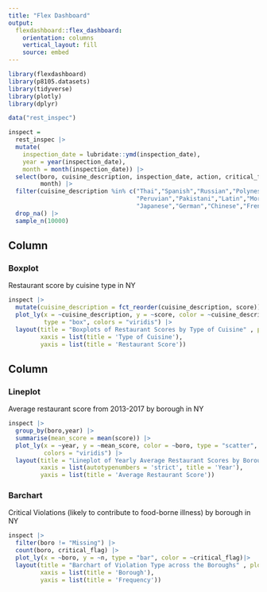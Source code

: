 ```yaml
---
title: "Flex Dashboard"
output:
  flexdashboard::flex_dashboard:
    orientation: columns
    vertical_layout: fill
    source: embed
--- 
```


```r
library(flexdashboard)
library(p8105.datasets)
library(tidyverse)
library(plotly)
library(dplyr)

data("rest_inspec")

inspect = 
  rest_inspec |> 
  mutate(
    inspection_date = lubridate::ymd(inspection_date),
    year = year(inspection_date),
    month = month(inspection_date)) |> 
  select(boro, cuisine_description, inspection_date, action, critical_flag, score, grade, inspection_type, year, 
         month) |> 
  filter(cuisine_description %in% c("Thai","Spanish","Russian","Polynesian","Seafood","Pizza/Italian",
                                    "Peruvian","Pakistani","Latin","Moroccan",
                                    "Japanese","German","Chinese","French","Creole")) |> 
  drop_na() |> 
  sample_n(10000)
```


Column {data-width=650}
-----------------------------------------------------------------------
### Boxplot

Restaurant score by cuisine type in NY

```r
inspect |>
  mutate(cuisine_description = fct_reorder(cuisine_description, score)) |> 
  plot_ly(x = ~cuisine_description, y = ~score, color = ~cuisine_description, 
          type = "box", colors = "viridis") |> 
  layout(title = "Boxplots of Restaurant Scores by Type of Cuisine" , plot_bgcolor = "e5ecf6", 
         xaxis = list(title = 'Type of Cuisine'), 
         yaxis = list(title = 'Restaurant Score'))
```


Column {data-width=350}
-----------------------------------------------------------------------
### Lineplot

Average restaurant score from 2013-2017 by borough in NY

```r
inspect |> 
  group_by(boro,year) |> 
  summarise(mean_score = mean(score)) |> 
  plot_ly(x = ~year, y = ~mean_score, color = ~boro, type = "scatter", mode = "lines", 
          colors = "viridis") |> 
  layout(title = "Lineplot of Yearly Average Restaurant Scores by Borough" , plot_bgcolor = "e5ecf6", 
         xaxis = list(autotypenumbers = 'strict', title = 'Year'), 
         yaxis = list(title = 'Average Restaurant Score'))
```

### Barchart

Critical Violations (likely to contribute to food-borne illness) by borough in NY

```r
inspect |> 
  filter(boro != "Missing") |> 
  count(boro, critical_flag) |> 
  plot_ly(x = ~boro, y = ~n, type = "bar", color = ~critical_flag)|> 
  layout(title = "Barchart of Violation Type across the Boroughs" , plot_bgcolor = "e5ecf6", 
         xaxis = list(title = 'Borough'), 
         yaxis = list(title = 'Frequency'))
```


